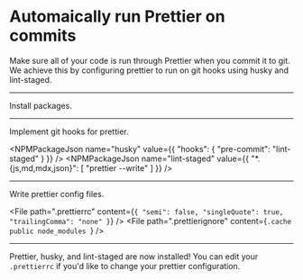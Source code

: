 # Automaically run Prettier on commits

Make sure all of your code is run through Prettier when you commit it to git.
We achieve this by configuring prettier to run on git hooks using husky and
lint-staged.

---

Install packages.

<NPMPackage name="husky" />
<NPMPackage name="prettier" />
<NPMPackage name="lint-staged" />

---

Implement git hooks for prettier.

<NPMPackageJson
  name="husky"
  value={{
    "hooks": {
      "pre-commit": "lint-staged"
    }
  }}
/>
<NPMPackageJson
  name="lint-staged"
  value={{
    "*.{js,md,mdx,json}": [
      "prettier --write"
    ]
  }}
/>

---

Write prettier config files.

<File
  path=".prettierrc"
  content={`{
  "semi": false,
  "singleQuote": true,
  "trailingComma": "none"
}`}
/>
<File
  path=".prettierignore"
  content={`.cache
public
node_modules
`}
/>

---

Prettier, husky, and lint-staged are now installed! You can edit your `.prettierrc`
if you'd like to change your prettier configuration.

